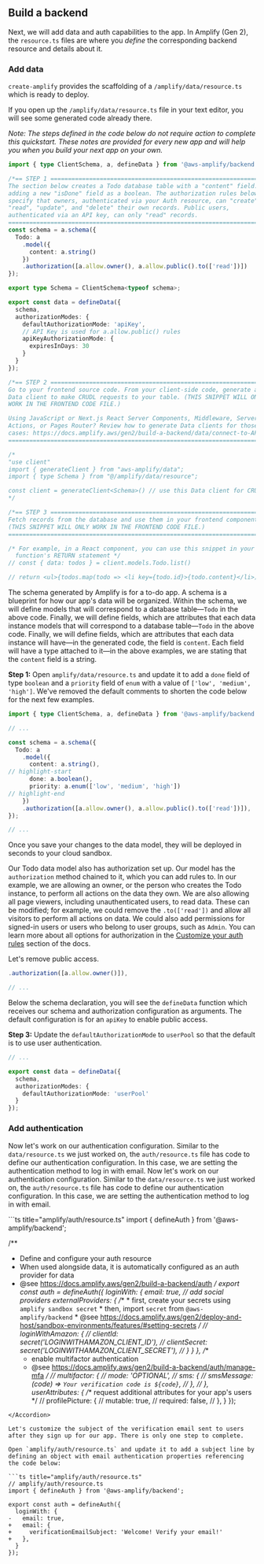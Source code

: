 ## Build a backend

Next, we will add data and auth capabilities to the app.  In Amplify (Gen 2), the `resource.ts` files are where you _define_ the corresponding backend resource and details about it.

### Add data

`create-amplify` provides the scaffolding of a `/amplify/data/resource.ts` which is ready to deploy.

<Accordion title="See the complete /amplify/data/resources.ts">

If you open up the `/amplify/data/resource.ts` file in your text editor, you will see some generated code already there.

_Note: The steps defined in the code below do not require action to complete this quickstart. These notes are provided for every new app and will help you when you build your next app on your own._

```ts showLineNumbers title="amplify/data/resource.ts"
import { type ClientSchema, a, defineData } from '@aws-amplify/backend';

/*== STEP 1 ===============================================================
The section below creates a Todo database table with a "content" field. Try
adding a new "isDone" field as a boolean. The authorization rules below
specify that owners, authenticated via your Auth resource, can "create",
"read", "update", and "delete" their own records. Public users,
authenticated via an API key, can only "read" records.
=========================================================================*/
const schema = a.schema({
  Todo: a
    .model({
      content: a.string()
    })
    .authorization([a.allow.owner(), a.allow.public().to(['read'])])
});

export type Schema = ClientSchema<typeof schema>;

export const data = defineData({
  schema,
  authorizationModes: {
    defaultAuthorizationMode: 'apiKey',
    // API Key is used for a.allow.public() rules
    apiKeyAuthorizationMode: {
      expiresInDays: 30
    }
  }
});

/*== STEP 2 ===============================================================
Go to your frontend source code. From your client-side code, generate a
Data client to make CRUDL requests to your table. (THIS SNIPPET WILL ONLY
WORK IN THE FRONTEND CODE FILE.)

Using JavaScript or Next.js React Server Components, Middleware, Server
Actions, or Pages Router? Review how to generate Data clients for those use
cases: https://docs.amplify.aws/gen2/build-a-backend/data/connect-to-API/
=========================================================================*/

/*
"use client"
import { generateClient } from "aws-amplify/data";
import { type Schema } from "@/amplify/data/resource";

const client = generateClient<Schema>() // use this Data client for CRUDL requests
*/

/*== STEP 3 ===============================================================
Fetch records from the database and use them in your frontend component.
(THIS SNIPPET WILL ONLY WORK IN THE FRONTEND CODE FILE.)
=========================================================================*/

/* For example, in a React component, you can use this snippet in your
  function's RETURN statement */
// const { data: todos } = client.models.Todo.list()

// return <ul>{todos.map(todo => <li key={todo.id}>{todo.content}</li>)}</ul>
```

  The schema generated by Amplify is for a to-do app. A schema is a blueprint
  for how our app's data will be organized. Within the schema, we will define
  models that will correspond to a database table—`Todo` in the above code.
  Finally, we will define fields, which are attributes that each data instance
  models that will correspond to a database table—`Todo` in the above code.
  Finally, we will define fields, which are attributes that each data instance
  will have—in the generated code, the field is `content`. Each
  field will have a type attached to it—in the above examples, we are stating
  that the `content` field is a string.
</Accordion>


<b>Step 1:</b> Open `amplify/data/resource.ts` and update it to add a `done` field of type `boolean` and a `priority` field of `enum` with a value of `['low', 'medium', 'high']`. We've removed the default comments to shorten the code below for the next few examples.

```ts title="amplify/data/resource.ts"
import { type ClientSchema, a, defineData } from '@aws-amplify/backend';

// ...

const schema = a.schema({
  Todo: a
    .model({
      content: a.string(),
// highlight-start
      done: a.boolean(),
      priority: a.enum(['low', 'medium', 'high'])
// highlight-end
    })
    .authorization([a.allow.owner(), a.allow.public().to(['read'])]),
});

// ...
```

Once you save your changes to the data model, they will be deployed in seconds to your cloud sandbox.

Our Todo data model also has authorization set up. Our model has the `authorization` method chained to it, which you can add rules to. In our example, we are allowing an owner, or the person who creates the Todo instance, to perform all actions on the data they own. We are also allowing all page viewers, including unauthenticated users, to read data. These can be modified; for example, we could remove the `.to(['read'])` and allow all visitors to perform all actions on data. We could also add permissions for signed-in users or users who belong to user groups, such as `Admin`. You can learn more about all options for authorization in the [Customize your auth rules](/gen2/build-a-backend/data/customize-authz/) section of the docs.

Let's remove public access.

```js showLineNumbers={false}
.authorization([a.allow.owner()]),

// ...
```

Below the schema declaration, you will see the `defineData` function which receives our schema and authorization configuration as arguments.  The default configuration is for an `apiKey` to enable public access.

<b>Step 3:</b> Update the `defaultAuthorizationMode` to `userPool` so that the default is to use user authentication.

```ts title="amplify/data/resource.ts"
// ...

export const data = defineData({
  schema,
  authorizationModes: {
    defaultAuthorizationMode: 'userPool'
  }
});
```


### Add authentication

Now let's work on our authentication configuration. Similar to the `data/resource.ts` we just worked on, the `auth/resource.ts` file has code to define our authentication configuration. In this case, we are setting the authentication method to log in with email.
Now let's work on our authentication configuration. Similar to the `data/resource.ts` we just worked on, the `auth/resource.ts` file has code to define our authentication configuration. In this case, we are setting the authentication method to log in with email.

<Accordion title="See the complete /amplify/auth/resources.ts">
```ts title="amplify/auth/resource.ts"
import { defineAuth } from '@aws-amplify/backend';

/**
 * Define and configure your auth resource
 * When used alongside data, it is automatically configured as an auth provider for data
 * @see https://docs.amplify.aws/gen2/build-a-backend/auth
 */
export const auth = defineAuth({
  loginWith: {
    email: true,
    // add social providers
    externalProviders: {
      /**
       * first, create your secrets using `amplify sandbox secret`
       * then, import `secret` from `@aws-amplify/backend`
       * @see https://docs.amplify.aws/gen2/deploy-and-host/sandbox-environments/features/#setting-secrets
       */
      // loginWithAmazon: {
      //   clientId: secret('LOGINWITHAMAZON_CLIENT_ID'),
      //   clientSecret: secret('LOGINWITHAMAZON_CLIENT_SECRET'),
      // }
    }
  },
  /**
   * enable multifactor authentication
   * @see https://docs.amplify.aws/gen2/build-a-backend/auth/manage-mfa
   */
  // multifactor: {
  //   mode: 'OPTIONAL',
  //   sms: {
  //     smsMessage: (code) => `Your verification code is ${code}`,
  //   },
  // },
  userAttributes: {
    /** request additional attributes for your app's users */
    // profilePicture: {
    //   mutable: true,
    //   required: false,
    // },
  }
});
```
</Accordion>

Let's customize the subject of the verification email sent to users after they sign up for our app. There is only one step to complete.

Open `amplify/auth/resource.ts` and update it to add a subject line by defining an object with email authentication properties referencing the code below:

```ts title="amplify/auth/resource.ts"
// amplify/auth/resource.ts
import { defineAuth } from '@aws-amplify/backend';

export const auth = defineAuth({
  loginWith: {
-   email: true,
+   email: {
+     verificationEmailSubject: 'Welcome! Verify your email!'
+   },
  }
});
```
